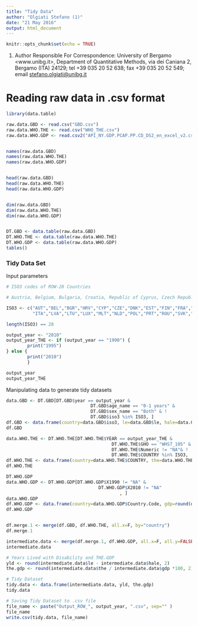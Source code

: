 ```yaml
---
title: "Tidy Data"
author: "Olgiati Stefano (1)"
date: "21 May 2016"
output: html_document
---
```


```r
knitr::opts_chunk$set(echo = TRUE)
```

(1) Author Responsible For Correspondence: University of Bergamo <www.unibg.it>, Department of Quantitative Methods, via dei Caniana 2, Bergamo (ITA) 24129; tel  +39 035 20 52 638; fax +39 035 20 52 549; email <stefano.olgiati@unibg.it>

# Reading raw data in .csv format

```r

library(data.table)

raw.data.GBD <- read.csv("GBD.csv")
raw.data.WHO.THE <- read.csv("WHO_THE.csv")
raw.data.WHO.GDP <- read.csv2("API_NY.GDP.PCAP.PP.CD_DS2_en_excel_v2.csv", skip=3)


names(raw.data.GBD)
names(raw.data.WHO.THE)
names(raw.data.WHO.GDP)


head(raw.data.GBD)
head(raw.data.WHO.THE)
head(raw.data.WHO.GDP)


dim(raw.data.GBD)
dim(raw.data.WHO.THE)
dim(raw.data.WHO.GDP)


DT.GBD <- data.table(raw.data.GBD)
DT.WHO.THE <- data.table(raw.data.WHO.THE)
DT.WHO.GDP <- data.table(raw.data.WHO.GDP)
tables()
```


### Tidy Data Set

Input parameters

```r
# ISO3 codes of ROW-28 Countries

# Austria, Belgium, Bulgaria, Croatia, Republic of Cyprus, Czech Republic, Denmark, Estonia, Finland, France, Germany, Greece, Hungary, Ireland, Italy, Latvia, Lithuania, Luxembourg, Malta, Netherlands, Poland, Portugal, Romania, Slovakia, Slovenia, Spain, Sweden and the UK

ISO3 <- c("AUT","BEL","BGR","HRV","CYP","CZE","DNK","EST","FIN","FRA","DROW","GRC","HUN","IRL",
          "ITA","LVA","LTU","LUX","MLT","NLD","POL","PRT","ROU","SVK","SVN","ESP","SWE","GBR")

length(ISO3) == 28

output_year <- "2010"
output_year_THE <- if (output_year == "1990") {
        print("1995")
} else {
        print("2010")
        }

output_year
output_year_THE

```


Manipulating data to generate tidy datasets

```r

data.GBD <- DT.GBD[DT.GBD$year == output_year & 
                                DT.GBD$age_name == "0-1 years" &
                                DT.GBD$sex_name == "Both" & !
                                DT.GBD$iso3 %in% ISO3, ]
df.GBD <- data.frame(country=data.GBD$iso3, le=data.GBD$le, hale=data.GBD$hale)
df.GBD

data.WHO.THE <- DT.WHO.THE[DT.WHO.THE$YEAR == output_year_THE & 
                                        DT.WHO.THE$GHO == "WHS7_105" & 
                                        DT.WHO.THE$Numeric != "NA"& !
                                        DT.WHO.THE$COUNTRY %in% ISO3,  ]
df.WHO.THE <- data.frame(country=data.WHO.THE$COUNTRY, the=data.WHO.THE$Numeric)
df.WHO.THE

DT.WHO.GDP
data.WHO.GDP <- DT.WHO.GDP[DT.WHO.GDP$X1990 != "NA" &
                                   DT.WHO.GDP$X2010 != "NA"
                                           , ]
data.WHO.GDP
df.WHO.GDP <- data.frame(country=data.WHO.GDP$Country.Code, gdp=round(data.WHO.GDP$X2010, 0))
df.WHO.GDP


df.merge.1 <- merge(df.GBD, df.WHO.THE, all.x=F, by="country")
df.merge.1

intermediate.data <- merge(df.merge.1, df.WHO.GDP, all.x=F, all.y=FALSE, by="country")
intermediate.data

# Years Lived with Disability and THE.GDP
yld <- round(intermediate.data$le - intermediate.data$hale, 2)
the.gdp <- round(intermediate.data$the / intermediate.data$gdp *100, 2)

# Tidy Dataset
tidy.data <- data.frame(intermediate.data, yld, the.gdp)
tidy.data

# Saving Tidy Dataset to .csv file
file_name <- paste("Output_ROW_", output_year, ".csv", sep="" )
file_name
write.csv(tidy.data, file_name)
```


